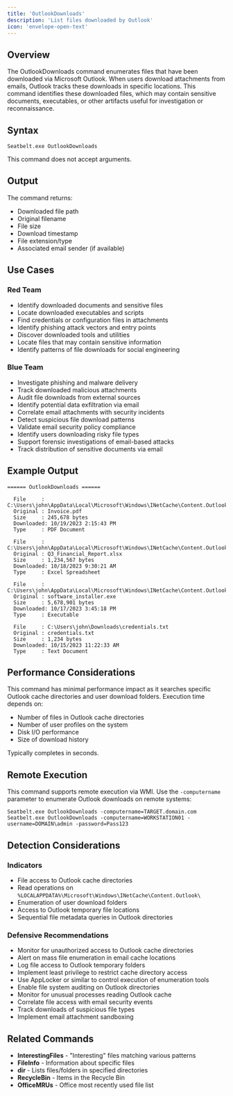 ```yaml
---
title: 'OutlookDownloads'
description: 'List files downloaded by Outlook'
icon: 'envelope-open-text'
---
```


## Overview

The OutlookDownloads command enumerates files that have been downloaded via Microsoft Outlook. When users download attachments from emails, Outlook tracks these downloads in specific locations. This command identifies these downloaded files, which may contain sensitive documents, executables, or other artifacts useful for investigation or reconnaissance.

## Syntax

```
Seatbelt.exe OutlookDownloads
```

This command does not accept arguments.

## Output

The command returns:
- Downloaded file path
- Original filename
- File size
- Download timestamp
- File extension/type
- Associated email sender (if available)

## Use Cases

### Red Team
- Identify downloaded documents and sensitive files
- Locate downloaded executables and scripts
- Find credentials or configuration files in attachments
- Identify phishing attack vectors and entry points
- Discover downloaded tools and utilities
- Locate files that may contain sensitive information
- Identify patterns of file downloads for social engineering

### Blue Team
- Investigate phishing and malware delivery
- Track downloaded malicious attachments
- Audit file downloads from external sources
- Identify potential data exfiltration via email
- Correlate email attachments with security incidents
- Detect suspicious file download patterns
- Validate email security policy compliance
- Identify users downloading risky file types
- Support forensic investigations of email-based attacks
- Track distribution of sensitive documents via email

## Example Output

```
====== OutlookDownloads ======

  File     : C:\Users\john\AppData\Local\Microsoft\Windows\INetCache\Content.Outlook\ABC123\Invoice.pdf
  Original : Invoice.pdf
  Size     : 245,678 bytes
  Downloaded: 10/19/2023 2:15:43 PM
  Type     : PDF Document

  File     : C:\Users\john\AppData\Local\Microsoft\Windows\INetCache\Content.Outlook\DEF456\report.xlsx
  Original : Q3_Financial_Report.xlsx
  Size     : 1,234,567 bytes
  Downloaded: 10/18/2023 9:30:21 AM
  Type     : Excel Spreadsheet

  File     : C:\Users\john\AppData\Local\Microsoft\Windows\INetCache\Content.Outlook\GHI789\setup.exe
  Original : software_installer.exe
  Size     : 5,678,901 bytes
  Downloaded: 10/17/2023 3:45:18 PM
  Type     : Executable

  File     : C:\Users\john\Downloads\credentials.txt
  Original : credentials.txt
  Size     : 1,234 bytes
  Downloaded: 10/15/2023 11:22:33 AM
  Type     : Text Document
```

## Performance Considerations

This command has minimal performance impact as it searches specific Outlook cache directories and user download folders. Execution time depends on:
- Number of files in Outlook cache directories
- Number of user profiles on the system
- Disk I/O performance
- Size of download history

Typically completes in seconds.

## Remote Execution

This command supports remote execution via WMI. Use the `-computername` parameter to enumerate Outlook downloads on remote systems:

```
Seatbelt.exe OutlookDownloads -computername=TARGET.domain.com
Seatbelt.exe OutlookDownloads -computername=WORKSTATION01 -username=DOMAIN\admin -password=Pass123
```

## Detection Considerations

### Indicators
- File access to Outlook cache directories
- Read operations on `%LOCALAPPDATA%\Microsoft\Windows\INetCache\Content.Outlook\`
- Enumeration of user download folders
- Access to Outlook temporary file locations
- Sequential file metadata queries in Outlook directories

### Defensive Recommendations
- Monitor for unauthorized access to Outlook cache directories
- Alert on mass file enumeration in email cache locations
- Log file access to Outlook temporary folders
- Implement least privilege to restrict cache directory access
- Use AppLocker or similar to control execution of enumeration tools
- Enable file system auditing on Outlook directories
- Monitor for unusual processes reading Outlook cache
- Correlate file access with email security events
- Track downloads of suspicious file types
- Implement email attachment sandboxing

## Related Commands

- **InterestingFiles** - "Interesting" files matching various patterns
- **FileInfo** - Information about specific files
- **dir** - Lists files/folders in specified directories
- **RecycleBin** - Items in the Recycle Bin
- **OfficeMRUs** - Office most recently used file list
